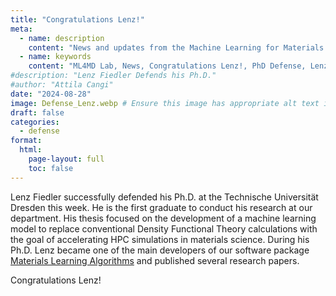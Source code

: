 ```yaml
---
title: "Congratulations Lenz!"
meta:
  - name: description
    content: "News and updates from the Machine Learning for Materials Design (ML4MD) Lab: Congratulations Lenz!"
  - name: keywords
    content: "ML4MD Lab, News, Congratulations Lenz!, PhD Defense, Lenz Fiedler"
#description: "Lenz Fiedler Defends his Ph.D."
#author: "Attila Cangi"
date: "2024-08-28"
image: Defense_Lenz.webp # Ensure this image has appropriate alt text if used directly in content
draft: false
categories:
  - defense
format:
  html:
    page-layout: full
    toc: false
---
```


Lenz Fiedler successfully defended his Ph.D. at the Technische Universität Dresden this week. He is the first graduate to conduct his research at our department. His thesis focused on the development of a machine learning model to replace conventional Density Functional Theory calculations with the goal of accelerating HPC simulations in materials science. During his Ph.D. Lenz became one of the main developers of our software package [Materials Learning Algorithms](https://github.com/mala-project/mala){target="_blank"} and published several research papers. 

Congratulations Lenz!